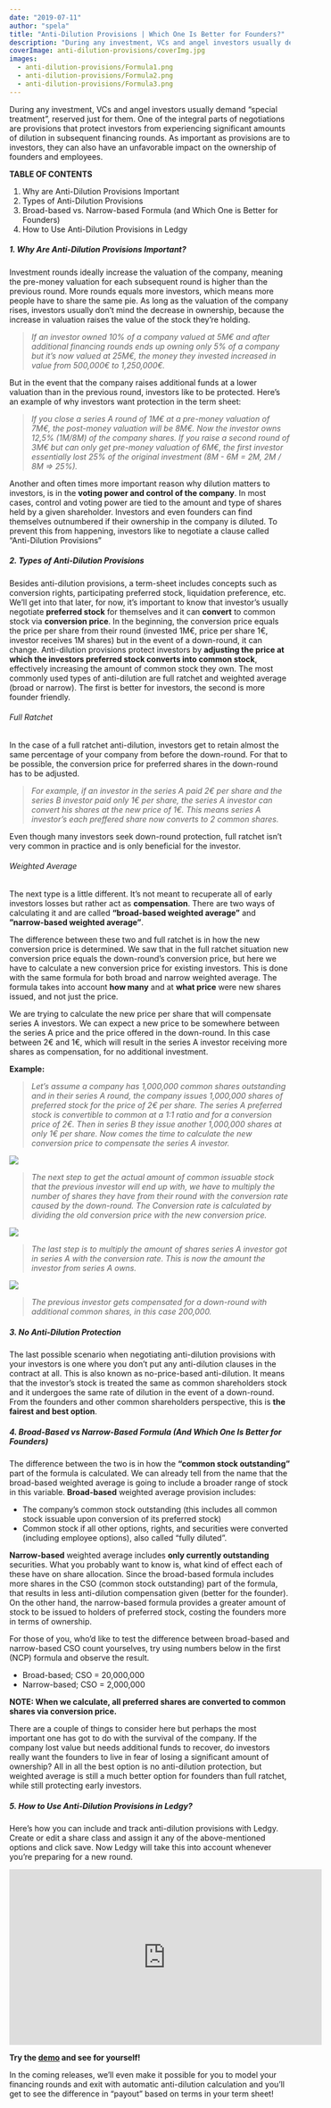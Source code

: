 ```yaml
---
date: "2019-07-11"
author: "spela"
title: "Anti-Dilution Provisions | Which One Is Better for Founders?"
description: "During any investment, VCs and angel investors usually demand “special treatment”, reserved just for them."
coverImage: anti-dilution-provisions/coverImg.jpg
images:
  - anti-dilution-provisions/Formula1.png
  - anti-dilution-provisions/Formula2.png
  - anti-dilution-provisions/Formula3.png
---
```



During any investment, VCs and angel investors usually demand “special treatment”, reserved just for them. One of the integral parts of negotiations are provisions that protect investors from experiencing significant amounts of dilution in subsequent financing rounds. As important as provisions are to investors, they can also have an unfavorable impact on the ownership of founders and employees.

**TABLE OF CONTENTS**

1. Why are Anti-Dilution Provisions Important
2. Types of Anti-Dilution Provisions
3. Broad-based vs. Narrow-based Formula (and Which One is Better for Founders)
4. How to Use Anti-Dilution Provisions in Ledgy


##### 1. Why Are Anti-Dilution Provisions Important?


Investment rounds ideally increase the valuation of the company, meaning the pre-money valuation for each subsequent round is higher than the previous round. More rounds equals more investors, which means more people have to share the same pie. As long as the valuation of the company rises, investors usually don’t mind the decrease in ownership, because the increase in valuation raises the value of the stock they’re holding.


>*If an investor owned 10% of a company valued at 5M€ and after additional financing rounds ends up owning only 5% of a company but it’s now valued at 25M€, the money they invested increased in value from 500,000€ to 1,250,000€.*


But in the event that the company raises additional funds at a lower valuation than in the previous round, investors like to be protected.
Here’s an example of why investors want protection in the term sheet:


>*If you close a series A round of 1M€ at a pre-money valuation of 7M€, the post-money valuation will be 8M€. Now the investor owns 12,5% (1M/8M) of the company shares. If you raise a second round of 3M€ but can only get pre-money valuation of 6M€, the first investor essentially lost 25% of the original investment (8M - 6M = 2M, 2M / 8M => 25%).*


Another and often times more important reason why dilution matters to investors, is in the **voting power and control of the company**. In most cases, control and voting power are tied to the amount and type of shares held by a given shareholder. Investors and even founders can find themselves outnumbered if their ownership in the company is diluted.
To prevent this from happening, investors like to negotiate a clause called “Anti-Dilution Provisions”

##### 2. Types of Anti-Dilution Provisions

Besides anti-dilution provisions, a term-sheet includes concepts such as conversion rights, participating preferred stock, liquidation preference, etc. We’ll get into that later, for now, it’s important to know that investor’s usually negotiate **preferred stock** for themselves and it can **convert** to common stock via **conversion price**. In the beginning, the conversion price equals the price per share from their round (invested 1M€, price per share 1€, investor receives 1M shares) but in the event of a down-round, it can change. Anti-dilution provisions protect investors by **adjusting the price at which the investors preferred stock converts into common stock**, effectively increasing the amount of common stock they own.
The most commonly used types of anti-dilution are full ratchet and weighted average (broad or narrow). The first is better for investors, the second is more founder friendly.

###### Full Ratchet

In the case of a full ratchet anti-dilution, investors get to retain almost the same percentage of your company from before the down-round. For that to be possible, the conversion price for preferred shares in the down-round has to be adjusted.

>*For example, if an investor in the series A paid 2€ per share and the series B investor paid only 1€ per share, the series A investor can convert his shares at the new price of 1€. This means series A investor’s each preffered share now converts to 2 common shares.*

Even though many investors seek down-round protection, full ratchet isn’t very common in practice and is only beneficial for the investor.

###### Weighted Average


The next type is a little different. It’s not meant to recuperate all of early investors losses but rather act as **compensation**. There are two ways of calculating it and are called **“broad-based weighted average”** and **”narrow-based weighted average”**.

The difference between these two and full ratchet is in how the new conversion price is determined. We saw that in the full ratchet situation new conversion price equals the down-round’s conversion price, but here we have to calculate a new conversion price for existing investors. This is done with the same formula for both broad and narrow weighted average. The formula takes into account **how many** and at **what price** were new shares issued, and not just the price.

We are trying to calculate the new price per share that will compensate series A investors. We can expect a new price to be somewhere between the series A price and the price offered in the down-round. In this case between 2€ and 1€, which will result in the series A investor receiving more shares as compensation, for no additional investment.

**Example:**


>*Let’s assume a company has 1,000,000 common shares outstanding and in their series A round, the company issues 1,000,000 shares of preferred stock for the price of 2€ per share. The series A preferred stock is convertible to common at a 1:1 ratio and for a conversion price of 2€. Then in series B they issue another 1,000,000 shares at only 1€ per share.*
>*Now comes the time to calculate the new conversion price to compensate the series A investor.*
<Img src="Formula1.png" size="350" />





>*The next step to get the actual amount of common issuable stock that the previous investor will end up with, we have to multiply the number of shares they have from their round with the conversion rate caused by the down-round. The Conversion rate is calculated by dividing the old conversion price with the new conversion price.*
<Img src="Formula2.png" size="220" />


>*The last step is to multiply the amount of shares series A investor got in series A with the conversion rate. This is now the amount the investor from series A owns.*
<Img src="Formula3.png" size="300" />




>*The previous investor gets compensated for a down-round with additional common shares, in this case 200,000.*

##### 3. No Anti-Dilution Protection

The last possible scenario when negotiating anti-dilution provisions with your investors is one where you don’t put any anti-dilution clauses in the contract at all. This is also known as no-price-based anti-dilution. It means that the investor’s stock is treated the same as common shareholders stock and it undergoes the same rate of dilution in the event of a down-round. From the founders and other common shareholders perspective, this is **the fairest and best option**.

##### 4. Broad-Based vs Narrow-Based Formula (And Which One Is Better for Founders)

The difference between the two is in how the **“common stock outstanding”** part of the formula is calculated. We can already tell from the name that the broad-based weighted average is going to include a broader range of stock in this variable. **Broad-based** weighted average provision includes:
- The company’s common stock outstanding (this includes all common stock issuable upon conversion of its preferred stock)
- Common stock if all other options, rights, and securities were converted (including employee options), also called “fully diluted”.

**Narrow-based** weighted average includes **only currently outstanding** securities. What you probably want to know is, what kind of effect each of these have on share allocation. Since the broad-based formula includes more shares in the CSO (common stock outstanding) part of the formula, that results in less anti-dilution compensation given (better for the founder). On the other hand, the narrow-based formula provides a greater amount of stock to be issued to holders of preferred stock, costing the founders more in terms of ownership.

For those of you, who’d like to test the difference between broad-based and narrow-based CSO count yourselves, try using numbers below in the first (NCP) formula and observe the result.
- Broad-based; CSO = 20,000,000
- Narrow-based; CSO = 2,000,000

**NOTE: When we calculate, all preferred shares are converted to common shares via conversion price.**

There are a couple of things to consider here but perhaps the most important one has got to do with the survival of the company. If the company lost value but needs additional funds to recover, do investors really want the founders to live in fear of losing a significant amount of ownership? All in all the best option is no anti-dilution protection, but weighted average is still a much better option for founders than full ratchet, while still protecting early investors.


##### 5. How to Use Anti-Dilution Provisions in Ledgy?

Here’s how you can include and track anti-dilution provisions with Ledgy. Create or edit a share class and assign it any of the above-mentioned options and click save. Now Ledgy will take this into account whenever you’re preparing for a new round.

<iframe width="560" height="315" src="https://www.youtube.com/embed/SRfLd0_7T2k?rel=0" frameborder="0" allow="accelerometer; autoplay; encrypted-media; gyroscope; picture-in-picture" allowfullscreen></iframe>

<br/>

**Try the [demo](https://demo.ledgy.com) and see for yourself!**

In the coming releases, we’ll even make it possible for you to model your financing rounds and exit with automatic anti-dilution calculation and you’ll get to see the difference in “payout” based on terms in your term sheet!




